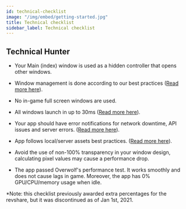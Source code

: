 ```yaml
---
id: technical-checklist
image: "/img/embed/getting-started.jpg"
title: Technical checklist
sidebar_label: Technical checklist
---
```


## Technical Hunter

-   Your Main (index) window is used as a hidden controller that opens other windows.

-   Window management is done according to our best practices ([Read more here](/topics/using-windows-api/using-overwolf-windows#general-tips-for-using-windows)).

-   No in-game full screen windows are used.

-   All windows launch in up to 30ms ([Read more here](/topics/best-practices/launch-time-performance)).

-   Your app should have error notifications for network downtime, API issues and server errors. ([Read more here](/topics/best-practices/user-flow-and-error-handling)).

-   App follows local/server assets best practices. ([Read more here](/topics/best-practices/launch-time-performance)).

-   Avoid the use of non-100% transparency in your window design, calculating pixel values may cause a performance drop.

-   The app passed Overwolf's performance test. It works smoothly and does not cause lags in game. Moreover, the app has 0% GPU/CPU/memory usage when idle.

*Note: this checklist previously awarded extra percentages for the revshare, but it was discontinued as of Jan 1st, 2021.

